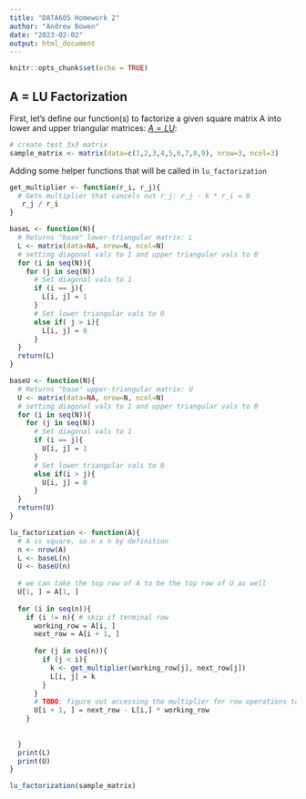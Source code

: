 ```yaml
---
title: "DATA605 Homework 2"
author: "Andrew Bowen"
date: "2023-02-02"
output: html_document
---
```


```r
knitr::opts_chunk$set(echo = TRUE)
```





## A = LU Factorization
First, let's define our function(s) to factorize a given square matrix A into lower and upper triangular matrices: [$A= LU$](https://en.wikipedia.org/wiki/LU_decomposition):

```r
# create test 3x3 matrix
sample_matrix <- matrix(data=c(1,2,3,4,5,6,7,8,9), nrow=3, ncol=3)
```

Adding some helper functions that will be called in `lu_factorization`
```r
get_multiplier <- function(r_i, r_j){
  # Gets multiplier that cancels out r_j: r_j - k * r_i = 0
   r_j / r_i
}

baseL <- function(N){
  # Returns "base" lower-triangular matrix: L
  L <- matrix(data=NA, nrow=N, ncol=N)
  # setting diagonal vals to 1 and upper triangular vals to 0
  for (i in seq(N)){
    for (j in seq(N))
      # Set diagonal vals to 1
      if (i == j){
        L[i, j] = 1
      }
      # Set lower triangular vals to 0
      else if( j > i){
        L[i, j] = 0
      }
  }
  return(L)
}

baseU <- function(N){
  # Returns "base" upper-triangular matrix: U
  U <- matrix(data=NA, nrow=N, ncol=N)
  # setting diagonal vals to 1 and upper triangular vals to 0
  for (i in seq(N)){
    for (j in seq(N))
      # Set diagonal vals to 1
      if (i == j){
        U[i, j] = 1
      }
      # Set lower triangular vals to 0
      else if(i > j){
        U[i, j] = 0
      }
  }
  return(U)
}
```

```r

lu_factorization <- function(A){
  # A is square, so n x n by definition
  n <- nrow(A)
  L <- baseL(n)
  U <- baseU(n)
  
  # we can take the top row of A to be the top row of U as well
  U[1, ] = A[1, ]
  
  for (i in seq(n)){
    if (i != n){ # skip if terminal row
      working_row = A[i, ]
      next_row = A[i + 1, ]
      
      for (j in seq(n)){
        if (j < i){
          k <- get_multiplier(working_row[j], next_row[j])
          L[i, j] = k
        }
      }
      # TODO: figure out accessing the multiplier for row operations to construct U
      U[i + 1, ] = next_row - L[i,] * working_row
    }
    
  
  }
  print(L)
  print(U)
}

lu_factorization(sample_matrix)
```

